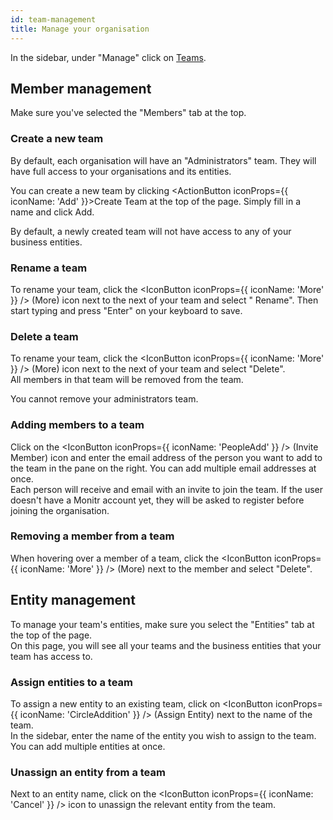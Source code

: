 ```yaml
---
id: team-management
title: Manage your organisation
---
```



In the sidebar, under "Manage" click on [<Icon iconName="WorkforceManagement" /> Teams](https://app.monitr.be/dashboard/manage/teams/members).

## Member management

Make sure you've selected the "Members" tab at the top.

### Create a new team
By default, each organisation will have an "Administrators" team. They will have full access to your organisations and its entities.

You can create a new team by clicking <ActionButton iconProps={{ iconName: 'Add' }}>Create Team</ActionButton> at the top of the page. Simply fill in a name and click <PrimaryButton>Add</PrimaryButton>.

<MessageBar>By default, a newly created team will not have access to any of your business entities.</MessageBar>

### Rename a team
To rename your team, click the <IconButton iconProps={{ iconName: 'More' }} /> (More) icon next to the next of your team and select "<Icon iconName="Rename" /> Rename". Then start typing and press "Enter" on your keyboard to save.

### Delete a team
To rename your team, click the <IconButton iconProps={{ iconName: 'More' }} /> (More) icon next to the next of your team and select "<Icon iconName="Delete" />Delete".   
All members in that team will be removed from the team.

<MessageBar>You cannot remove your administrators team.</MessageBar>

### Adding members to a team
Click on the <IconButton iconProps={{ iconName: 'PeopleAdd' }} /> (Invite Member) icon and enter the email address of the person you want to add to the team in the pane on the right. You can add multiple email addresses at once.   
Each person will receive and email with an invite to join the team. If the user doesn't have a Monitr account yet, they will be asked to register before joining the organisation.

### Removing a member from a team
When hovering over a member of a team, click the <IconButton iconProps={{ iconName: 'More' }} /> (More) next to the member and select "<Icon iconName="Delete" />Delete".

## Entity management

To manage your team's entities, make sure you select the "Entities" tab at the top of the page.   
On this page, you will see all your teams and the business entities that your team has access to.

### Assign entities to a team
To assign a new entity to an existing team, click on <IconButton iconProps={{ iconName: 'CircleAddition' }} /> (Assign Entity) next to the name of the team.   
In the sidebar, enter the name of the entity you wish to assign to the team. You can add multiple entities at once.

### Unassign an entity from a team
Next to an entity name, click on the <IconButton iconProps={{ iconName: 'Cancel' }} /> icon to unassign the relevant entity from the team.
